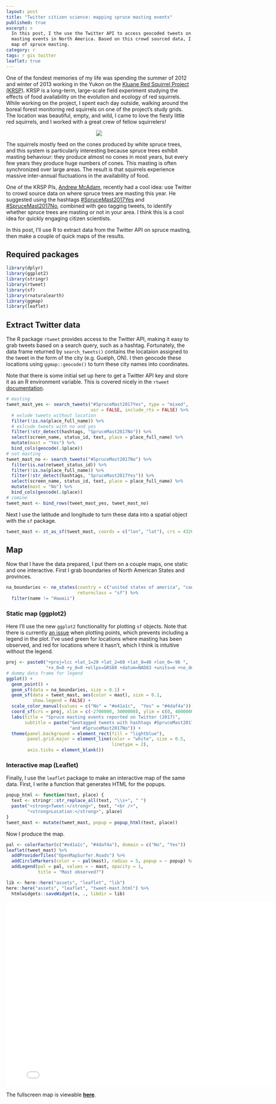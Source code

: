 ```yaml
---
layout: post
title: "Twitter citizen science: mapping spruce masting events"
published: true
excerpt: >
  In this post, I the use the Twitter API to access geocoded tweets on spruce 
  masting events in North America. Based on this crowd sourced data, I produce a
  map of spruce masting.
category: r
tags: r gis twitter
leaflet: true
---
```


One of the fondest memories of my life was spending the summer of 2012 and winter of 2013 working in the Yukon on the [Kluane Red Squirrel Project (KRSP)](http://redsquirrel.biology.ualberta.ca/). KRSP is a long-term, large-scale field experiment studying the effects of food availability on the evolution and ecology of red squirrels. While working on the project, I spent each day outside, walking around the boreal forest monitoring red squirrels on one of the project's study grids. The location was beautiful, empty, and wild, I came to love the fiesty little red squirrels, and I worked with a great crew of fellow squirrelers!

<div style="text-align: center">
  <img src="/img/twitter-mast/kluane.jpg"/>
</div>

The squirrels mostly feed on the cones produced by white spruce trees, and this system is particularly interesting because spruce trees exhibit masting behaviour: they produce almost no cones in most years, but every few years they produce huge numbers of cones. This masting is often synchronized over large areas. The result is that squirrels experience massive inter-annual fluctuations in the availability of food.

One of the KRSP PIs, [Andrew McAdam](http://www.mcadamlab.ca/), recently had a cool idea: use Twitter to crowd source data on where spruce trees are masting this year. He suggested using the hashtags [#SpruceMast2017Yes ](https://twitter.com/hashtag/SpruceMast2017Yes?src=hash) and [#SpruceMast2017No ](https://twitter.com/hashtag/SpruceMast2017No?src=hash), combined with geo tagging tweets, to identify whether spruce trees are masting or not in your area. I think this is a cool idea for quickly engaging citizen scientists.

In this post, I'll use R to extract data from the Twitter API on spruce masting, then make a couple of quick maps of the results.

## Required packages

```r
library(dplyr)
library(ggplot2)
library(stringr)
library(rtweet)
library(sf)
library(rnaturalearth)
library(ggmap)
library(leaflet)
```

## Extract Twitter data

The R package `rtweet` provides access to the Twitter API, making it easy to grab tweets based on a search query, such as a hashtag. Fortunately, the data frame returned by `search_tweets()` contains the locataion assigned to the tweet in the form of the city (e.g. Guelph, ON). I then geocode these locations using `ggmap::geocode()` to turn these city names into coordinates.

Note that there is some initial set up here to get a Twitter API key and store it as an R environment variable. This is covered nicely in the `rtweet` [documentation](http://rtweet.info/articles/auth.html).

```r
# masting
tweet_mast_yes <- search_tweets("#SpruceMast2017Yes", type = "mixed",
                                usr = FALSE, include_rts = FALSE) %>% 
  # exlude tweets without location
  filter(!is.na(place_full_name)) %>% 
  # exlcude tweets with no and yes
  filter(!str_detect(hashtags, "SpruceMast2017No")) %>% 
  select(screen_name, status_id, text, place = place_full_name) %>% 
  mutate(mast = "Yes") %>% 
  bind_cols(geocode(.$place))
# not masting
tweet_mast_no <- search_tweets("#SpruceMast2017No") %>% 
  filter(is.na(retweet_status_id)) %>% 
  filter(!is.na(place_full_name)) %>% 
  filter(!str_detect(hashtags, "SpruceMast2017Yes")) %>% 
  select(screen_name, status_id, text, place = place_full_name) %>% 
  mutate(mast = "No") %>% 
  bind_cols(geocode(.$place))
# comine
tweet_mast <- bind_rows(tweet_mast_yes, tweet_mast_no)
```

Next I use the latitude and longitude to turn these data into a spatial object with the `sf` package.

```r
tweet_mast <- st_as_sf(tweet_mast, coords = c("lon", "lat"), crs = 4326)
```

## Map 

Now that I have the data prepared, I put them on a couple maps, one static and one interactive. First I grab boundaries of North American States and provinces.

```r
na_boundaries <- ne_states(country = c("united states of america", "canada"),
                           returnclass = "sf") %>% 
  filter(name != "Hawaii")
```

### Static map (ggplot2)

Here I'll use the new `ggplot2` functionality for plotting `sf` objects. Note that there is currently [an issue](https://github.com/tidyverse/ggplot2/issues/2037) when plotting points, which prevents including a legend in the plot. I've used green for locations where masting has been observed, and red for locations where it hasn't, which I think is intuitive without the legend.

```r
proj <- paste0("+proj=lcc +lat_1=20 +lat_2=60 +lat_0=40 +lon_0=-96 ",
               "+x_0=0 +y_0=0 +ellps=GRS80 +datum=NAD83 +units=m +no_defs")
# dummy data frame for legend
ggplot() +
  geom_point() +
  geom_sf(data = na_boundaries, size = 0.1) +
  geom_sf(data = tweet_mast, aes(color = mast), size = 0.1,
          show.legend = FALSE) +
  scale_color_manual(values = c("No" = "#e41a1c",  "Yes" = "#4daf4a")) +
  coord_sf(crs = proj, xlim = c(-2700000, 3000000), ylim = c(0, 4000000)) +
  labs(title = "Spruce masting events reported on Twitter (2017)",
       subtitle = paste("Geotagged tweets with hashtags #SpruceMast2017Yes",
                        "and #SpruceMast2017No")) +
  theme(panel.background = element_rect(fill = "lightblue"), 
        panel.grid.major = element_line(color = "white", size = 0.5, 
                                        linetype = 2),
        axis.ticks = element_blank())
```

### Interactive map (Leaflet)

Finally, I use the `leaflet` package to make an interactive map of the same data. First, I write a function that generates HTML for the popups.

```r
popup_html <- function(text, place) {
  text <- stringr::str_replace_all(text, "\\s+", " ")
  paste("<strong>Tweet:</strong>", text, "<br />", 
        "<strong>Location:</strong>", place)
}
tweet_mast <- mutate(tweet_mast, popup = popup_html(text, place))
```

Now I produce the map.

```r
pal <- colorFactor(c("#e41a1c", "#4daf4a"), domain = c("No", "Yes"))
leaflet(tweet_mast) %>% 
  addProviderTiles("OpenMapSurfer.Roads") %>% 
  addCircleMarkers(color = ~ pal(mast), radius = 5, popup = ~ popup) %>% 
  addLegend(pal = pal, values = ~ mast, opacity = 1,
            title = "Mast observed?")
```

```r
lib <- here::here("assets", "leaflet", "lib")
here::here("assets", "leaflet", "tweet-mast.html") %>% 
  htmlwidgets::saveWidget(x, ., libdir = lib)
```

<iframe src="/assets/leaflet/tweet-mast.html" style="border: none; width: 800px; height: 500px"></iframe>

The fullscreen map is viewable <a href="/assets/leaflet/tweet-mast.html" target="_blank"><strong>here</strong></a>.